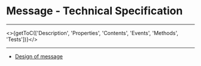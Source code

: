
<Meta title="UI Components/Message [atom]/Specifications" />

# Message - Technical Specification
----

<>{getToC(['Description', 'Properties', 'Contents', 'Events', 'Methods', 'Tests'])}</>

<SpecificationsMessage />

---
<Notes/>

- [Design of message](?path=/story/design-components-message--page)
